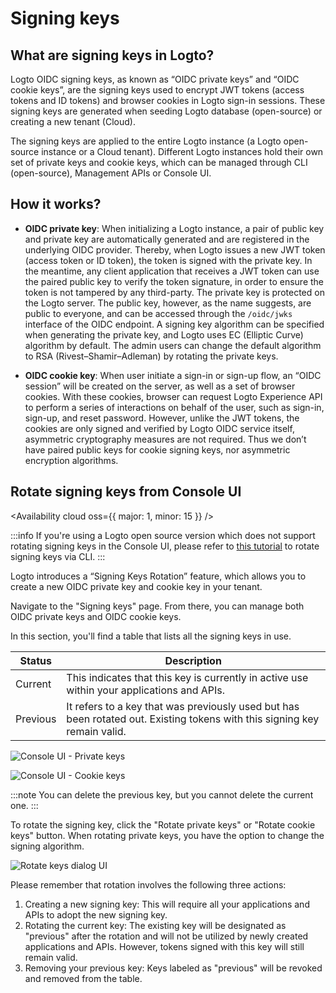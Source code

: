 
<head>
  <link rel="canonical" href="https://docs.logto.io/developer/signing-keys/" />
</head>

# Signing keys

## What are signing keys in Logto?

Logto OIDC signing keys, as known as “OIDC private keys” and “OIDC cookie keys”, are the signing keys used to encrypt JWT tokens (access tokens and ID tokens) and browser cookies in Logto sign-in sessions. These signing keys are generated when seeding Logto database (open-source) or creating a new tenant (Cloud).

The signing keys are applied to the entire Logto instance (a Logto open-source instance or a Cloud tenant). Different Logto instances hold their own set of private keys and cookie keys, which can be managed through CLI (open-source), Management APIs or Console UI.

## How it works?

- **OIDC private key**: When initializing a Logto instance, a pair of public key and private key are automatically generated and are registered in the underlying OIDC provider. Thereby, when Logto issues a new JWT token (access token or ID token), the token is signed with the private key. In the meantime, any client application that receives a JWT token can use the paired public key to verify the token signature, in order to ensure the token is not tampered by any third-party. The private key is protected on the Logto server. The public key, however, as the name suggests, are public to everyone, and can be accessed through the `/oidc/jwks` interface of the OIDC endpoint.
  A signing key algorithm can be specified when generating the private key, and Logto uses EC (Elliptic Curve) algorithm by default. The admin users can change the default algorithm to RSA (Rivest–Shamir–Adleman) by rotating the private keys.

- **OIDC cookie key**: When user initiate a sign-in or sign-up flow, an “OIDC session” will be created on the server, as well as a set of browser cookies. With these cookies, browser can request Logto Experience API to perform a series of interactions on behalf of the user, such as sign-in, sign-up, and reset password.
  However, unlike the JWT tokens, the cookies are only signed and verified by Logto OIDC service itself, asymmetric cryptography measures are not required. Thus we don’t have paired public keys for cookie signing keys, nor asymmetric encryption algorithms.

## Rotate signing keys from Console UI

<Availability cloud oss={{ major: 1, minor: 15 }} />

:::info
If you're using a Logto open source version which does not support rotating signing keys in the Console UI, please refer to [this tutorial](/docs/docs/references/using-cli/rotate-signing-keys.mdx) to rotate signing keys via CLI.
:::

Logto introduces a “Signing Keys Rotation” feature, which allows you to create a new OIDC private key and cookie key in your tenant.

Navigate to the "Signing keys" page. From there, you can manage both OIDC private keys and OIDC cookie keys.

In this section, you'll find a table that lists all the signing keys in use.

| Status   | Description                                                                                                               |
| -------- | ------------------------------------------------------------------------------------------------------------------------- |
| Current  | This indicates that this key is currently in active use within your applications and APIs.                                |
| Previous | It refers to a key that was previously used but has been rotated out. Existing tokens with this signing key remain valid. |

![Console UI - Private keys](./assets/console-private-keys.webp)

![Console UI - Cookie keys](./assets/console-cookie-keys.webp)

:::note
You can delete the previous key, but you cannot delete the current one.
:::

To rotate the signing key, click the "Rotate private keys" or "Rotate cookie keys" button. When rotating private keys, you have the option to change the signing algorithm.

![Rotate keys dialog UI](./assets/rotate-keys.webp)

Please remember that rotation involves the following three actions:

1. Creating a new signing key: This will require all your applications and APIs to adopt the new signing key.
2. Rotating the current key: The existing key will be designated as "previous" after the rotation and will not be utilized by newly created applications and APIs. However, tokens signed with this key will still remain valid.
3. Removing your previous key: Keys labeled as "previous" will be revoked and removed from the table.
